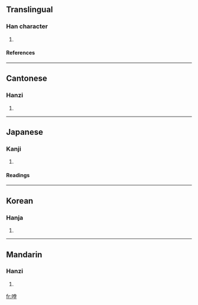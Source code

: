 ==Translingual==
===Han character===
{{Han char|rn=30|rad=口|as=07|sn=10|four=6404<sub>7</sub>|canj=口十月木 (RJBD)}}
# {{defn|Han}}
====References====
{{Han ref|kx=0190.310|dkj=03664|dj=0410.120|hdz=10626.060|uh=54F1|ud=21745|bh=D0FE|bd=53502}}
----
==Cantonese==
===Hanzi===
{{yue-hanzi|jyut=|y=but6}}
# {{defn|Cantonese}}
----
==Japanese==
===Kanji===
{{ja-kanji|grade=|rs=口07}}
# {{defn|Japanese}} 
====Readings====
{{ja-readings|on=[[ほつ]] (hotsu), [[ほち]] (hochi), [[はい]] (hai), [[へ]] (he)|kun=[[こえ]] (koe), [[みだれる]] (midareru)}}
----
==Korean==
===Hanja===
{{ko-hanja|hangeul=발|rv=bal|mr=pal}}
# {{defn|Korean}}
----
==Mandarin==
===Hanzi===
{{cmn-hanzi|pin=[[bō]] ([[bo1]])|wg=po<sup>1</sup>}}
# {{defn|Mandarin}}

[[fr:哱]]